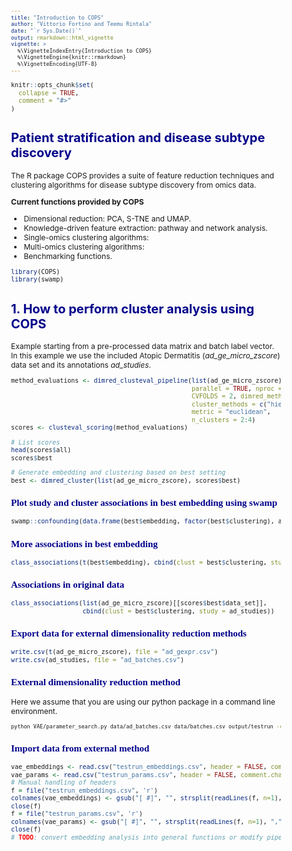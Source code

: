 ```yaml
---
title: "Introduction to COPS"
author: "Vittorio Fortino and Teemu Rintala"
date: "`r Sys.Date()`"
output: rmarkdown::html_vignette
vignette: >
  %\VignetteIndexEntry{Introduction to COPS}
  %\VignetteEngine{knitr::rmarkdown}
  %\VignetteEncoding{UTF-8}
---
```


<style type="text/css">

body{ /* Normal  */
      font-size: 12px;
  }
td {  /* Table  */
  font-size: 10px;
}
h1.title {
  font-size: 30px;
  color: DarkRed;
}
h1 { /* Header 1 */
  font-size: 24px;
  color: DarkBlue;
}
h2 { /* Header 2 */
    font-size: 20px;
  color: DarkBlue;
}
h3 { /* Header 3 */
  font-size: 15px;
  font-family: "Times New Roman", Times, serif;
  color: DarkBlue;
}
code.r{ /* Code block */
    font-size: 10px;
}
pre { /* Code block - determines code spacing between lines */
    font-size: 10px;
}
</style>

```r
knitr::opts_chunk$set(
  collapse = TRUE,
  comment = "#>"
)
```

## Patient stratification and disease subtype discovery

The R package COPS provides a suite of feature reduction techniques and clustering algorithms for disease subtype discovery from omics data.

**Current functions provided by COPS**

* Dimensional reduction: PCA, S-TNE and UMAP. 
* Knowledge-driven feature extraction: pathway and network analysis.
* Single-omics clustering algorithms: 
* Multi-omics clustering algorithms: 
* Benchmarking functions.

```r
library(COPS)
library(swamp)
```

## 1. How to perform cluster analysis using COPS

Example starting from a pre-processed data matrix and batch label vector. In this example we use the included Atopic Dermatitis (*ad_ge_micro_zscore*) data set and its annotations *ad_studies*. 

```r
method_evaluations <- dimred_clusteval_pipeline(list(ad_ge_micro_zscore), batch_label = ad_studies, include_original = FALSE, 
                                                parallel = TRUE, nproc = 4, RUNS = 2, 
                                                CVFOLDS = 2, dimred_methods = c("pca", "umap"),
                                                cluster_methods = c("hierarchical", "kmeans"),
                                                metric = "euclidean", 
                                                n_clusters = 2:4)
scores <- clusteval_scoring(method_evaluations)

# List scores
head(scores$all)
scores$best

# Generate embedding and clustering based on best setting
best <- dimred_cluster(list(ad_ge_micro_zscore), scores$best)

```

### Plot study and cluster associations in best embedding using swamp
```r
swamp::confounding(data.frame(best$embedding, factor(best$clustering), ad_studies))
```

### More associations in best embedding
```r
class_associations(t(best$embedding), cbind(clust = best$clustering, study = ad_studies))
```

### Associations in original data
```r
class_associations(list(ad_ge_micro_zscore)[[scores$best$data_set]],
                   cbind(clust = best$clustering, study = ad_studies))
```

### Export data for external dimensionality reduction methods
```r
write.csv(t(ad_ge_micro_zscore), file = "ad_gexpr.csv")
write.csv(ad_studies, file = "ad_batches.csv")
```

### External dimensionality reduction method
Here we assume that you are using our python package in a command line environment.
```bash
python VAE/parameter_search.py data/ad_batches.csv data/batches.csv output/testrun -c -r 2 --epochs=2000
```

### Import data from external method
```r
vae_embeddings <- read.csv("testrun_embeddings.csv", header = FALSE, comment.char = "#")
vae_params <- read.csv("testrun_params.csv", header = FALSE, comment.char = "#")
# Manual handling of headers
f = file("testrun_embeddings.csv", 'r')
colnames(vae_embeddings) <- gsub("[ #]", "", strsplit(readLines(f, n=1), ",")[[1]])
close(f)
f = file("testrun_params.csv", 'r')
colnames(vae_params) <- gsub("[ #]", "", strsplit(readLines(f, n=1), ",")[[1]])
close(f)
# TODO: convert embedding analysis into general functions or modify pipeline to acommodate
```
